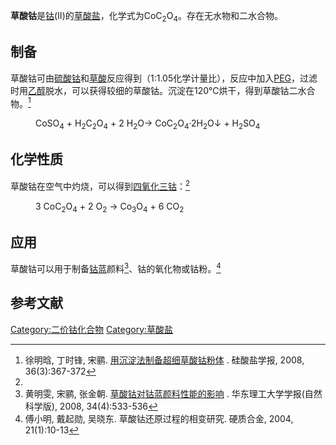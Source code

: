{{chembox
| Verifiedfields = 
| Watchedfields = 
| verifiedrevid = 
| Name = 草酸钴
| NameEn = Cobalt(II) oxalate

| ImageFileL1 = Co2+.svg
|  ImageSizeL1 = 59px
| ImageFileR1= Oxalation.svg
|  ImageSizeR1= 176px  
| ImageName = 
| IUPACName = 
| OtherNames =
|Section1={{Chembox Identifiers
| CASNo = 5965-38-8
| CASNo_Comment =  二水

| CASNo_Ref = {{cascite|changed|??}}
| CASNo1 = 814-89-1
| CASNo1_Ref = {{cascite|correct|??}}
|  UNII_Ref  =  
|  UNII  =  
|  EINECS  =  
|  PubChem  =  
|  InChI  =  
|  SMILES  =  [Co+2].[O-]C(=O)C(=O)[O-]
  |   ChemSpiderID_Ref  = {{chemspidercite|changed|chemspider}}|  ChemSpiderID  =  63139
|   InChIKey  =  MULYSYXKGICWJF-NUQVWONBAF
|   StdInChI_Ref  = {{stdinchicite|changed|chemspider}}|  StdInChI  =  1S/C2H2O4.Co/c3-1(4)2(5)6;/h(H,3,4)(H,5,6);/q;+2/p-2

|   StdInChIKey_Ref  = {{stdinchicite|changed|chemspider}}|  StdInChIKey  =  MULYSYXKGICWJF-UHFFFAOYSA-L
}}
|Section3={{Chembox Properties
| Formula = CoC<sub>2</sub>O<sub>4</sub>
| MolarMass = 146.955（无水）<BR>182.987（二水）
| Appearance = 
| Solubility = 难溶
| MeltingPt = 
| MeltingPt_notes = 
| Density = 
  }}
|Section7={{Chembox Hazards
| ExternalSDS =
| EUClass =
| MainHazards = 
| SkinHazard = 用大量水冲洗
| EyeHazard = 用水洗眼
| InhalationHazard = 
| IngestionHazard = 用水漱口，请教医生
| GHSPictograms =
| NFPA-H =
| NFPA-F =
| NFPA-R =
| NFPA-S =
| RPhrases =
| SPhrases =
| RSPhrases =
| FlashPt =
| AutoignitionPt = 
| ExploLimits =
| LD50 =
| PEL = }} 
}}
'''草酸钴'''是[[钴|钴]](II)的[[草酸盐|草酸盐]]，化学式为CoC<sub>2</sub>O<sub>4</sub>。存在无水物和二水合物。
==制备==
草酸钴可由[[硫酸钴|硫酸钴]]和[[草酸|草酸]]反应得到（1:1.05化学计量比），反应中加入[[聚乙二醇|PEG]]，过滤时用[[乙醇|乙醇]]脱水，可以获得较细的草酸钴。沉淀在120℃烘干，得到草酸钴二水合物。<ref name=Xu>徐明晗, 丁时锋, 宋鹂. [http://www.jccsoc.com/Magazine/PDFShow.aspx?ID=16262 用沉淀法制备超细草酸钴粉体] {{Wayback|url=http://www.jccsoc.com/Magazine/PDFShow.aspx?ID=16262 |date=20170217224002 }}. 硅酸盐学报, 2008, 36(3):367-372</ref>
: CoSO<sub>4</sub> + H<sub>2</sub>C<sub>2</sub>O<sub>4</sub> + 2 H<sub>2</sub>O→ CoC<sub>2</sub>O<sub>4</sub>·2H<sub>2</sub>O↓ + H<sub>2</sub>SO<sub>4</sub>
==化学性质==
草酸钴在空气中灼烧，可以得到[[四氧化三钴|四氧化三钴]]：<ref name=Xu />
: 3 CoC<sub>2</sub>O<sub>4</sub> + 2 O<sub>2</sub> → Co<sub>3</sub>O<sub>4</sub> + 6 CO<sub>2</sub>
==应用==
草酸钴可以用于制备[[钴蓝|钴蓝]]颜料<ref>黄明雯, 宋鹂, 张金朝. [http://www.ixueshu.com/document/50b9b3e150b907e9318947a18e7f9386.html 草酸钴对钴蓝颜料性能的影响] {{Wayback|url=http://www.ixueshu.com/document/50b9b3e150b907e9318947a18e7f9386.html |date=20170218063634 }}. 华东理工大学学报(自然科学版), 2008, 34(4):533-536</ref>、钴的氧化物或钴粉。<ref>傅小明, 戴起勋, 吴晓东. 草酸钴还原过程的相变研究. 硬质合金, 2004, 21(1):10-13</ref>

==参考文献==
{{reflist}}
{{钴化合物}}
{{草酸盐}}
[[Category:二价钴化合物|Category:二价钴化合物]]
[[Category:草酸盐|Category:草酸盐]]